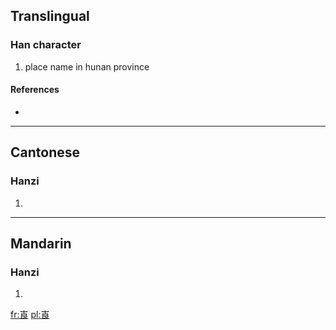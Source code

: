 ==Translingual==

===Han character===
{{Han char|rn=46|rad=山|as=07|sn=10|four=2273<sub>2</sub>|canj=山戈日女 (UIAV)}}

# place name in hunan province

====References====
* {{Han ref|kx=0312.240|dkj=08105|hdz=10776.080|uh=5D00|ud=23808|bh=D171|bd=53617}}

----

==Cantonese==

===Hanzi===
{{yue-hanzi|jyut=|y=long4}}

# {{defn|Cantonese|sort=山07}}

----

==Mandarin==

===Hanzi===
{{cmn-hanzi|pin=[[làng]] ([[lang4]])|wg=lang<sup>4</sup>}}

# {{defn|Mandarin|sort=山07}}

[[fr:崀]]
[[pl:崀]]